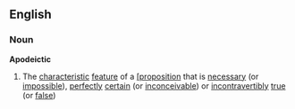 ==English==
===Noun===
'''Apodeictic'''
# The [[characteristic]] [[feature]] of a [[[proposition]] that is [[necessary]] (or [[impossible]]), [[perfectly]] [[certain]] (or [[inconceivable]]) or [[incontravertibly]] [[true]] (or [[false]])